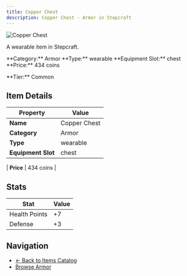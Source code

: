 ```yaml
---
title: Copper Chest
description: Copper Chest - Armor in Stepcraft
---
```


<div className="flex items-start gap-6 mb-8">
  <div className="flex-shrink-0">
    <img src="/assets/resources/smithing/copper_chest.png" alt="Copper Chest" className="w-24 h-24 border rounded-lg" />
  </div>
  <div className="flex-1">
    <div className="space-y-2">
      <p className="text-lg text-muted-foreground">A wearable item in Stepcraft.</p>
      <div className="flex flex-wrap gap-4 text-sm">
        <span className="px-2 py-1 bg-blue-100 dark:bg-blue-900 rounded-md">
          **Category:** Armor
        </span>
        <span className="px-2 py-1 bg-green-100 dark:bg-green-900 rounded-md">
          **Type:** wearable
        </span>
        <span className="px-2 py-1 bg-purple-100 dark:bg-purple-900 rounded-md">
          **Equipment Slot:** chest
        </span>
        <span className="px-2 py-1 bg-yellow-100 dark:bg-yellow-900 rounded-md">
          **Price:** 434 coins
        </span>
      </div>
      <p className="text-sm font-medium">**Tier:** Common</p>
    </div>
  </div>
</div>

## Item Details

| Property | Value |
|----------|-------|
| **Name** | Copper Chest |
| **Category** | Armor |
| **Type** | wearable |
| **Equipment Slot** | chest |

| **Price** | 434 coins |


## Stats

| Stat | Value |
|------|-------|
| Health Points | +7 |
| Defense | +3 |



## Navigation

- [← Back to Items Catalog](/items)
- [Browse Armor](/items#armor)
